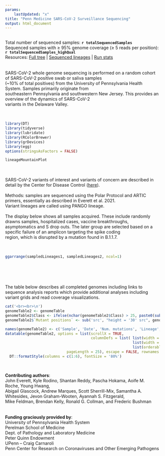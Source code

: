 ```yaml
---
params: 
    lastUpdated: "x"
title: "Penn Medicine SARS-CoV-2 Surveillance Sequencing"
output: html_document
---
```

<br>
Total number of sequenced samples: **`r totalSequencedSamples`**  
Sequenced samples with ≥ 95% genome coverage (≥ 5 reads per position): **`r totalSequencedSamples_highQual`**   
Resources:  [Full tree](summaries/highQualGenomes/hierarchicalPhyloPlot.pdf) | [Sequenced lineages](summaries/highQualGenomes/lineagesPlot.pdf)  |  [Run stats](summaries/seqRunSummary.xlsx)    
<br>  
SARS-CoV-2 whole genome sequencing is performed on a random cohort of SARS-CoV-2 positive swab or saliva samples  
(~10% of total positives) from the University of Pennsylvania Health System. Samples primarily originate from  
southeastern Pennsylvania and southwestern New Jersey. This provides an overview of the dynamics of SARS-CoV-2     
variants in the Delaware Valley.  
<br>
<br>
```r
library(DT)
library(tidyverse)
library(lubridate)
library(RColorBrewer)
library(grDevices)
library(egg)
options(stringsAsFactors = FALSE)

lineageMountainPlot
```
<br>  
SARS-CoV-2 variants of interest and variants of concern are described in detail by the Center for Disease Control ([here](https://www.cdc.gov/coronavirus/2019-ncov/cases-updates/variant-surveillance/variant-info.html)).  
<br>
Methods: samples are sequenced using the Polar Protocol and ARTIC primers, essentially as described in Everett et al. 2021.  
Variant lineages are called using PANGO lineage.  
<br> 
The display below shows all samples acquired. These include randomly drawns samples, hospitalized cases, vaccine breakthroughs,  
asymptomatics and S drop outs.  The later group are selected based on a specific failure of an amplicon targeting the spike coding  
region, which is disrupted by a mutation found in B.1.1.7.  
<br>
<br>
```r
ggarrange(sampledLineages1, sampledLineages2, ncol=1)
```
<br>  
<br>  
The table below describes all completed genomes including links to sequence analysis reports which provide additional 
analyses including variant grids and read coverage visualizations.    

```r
cat('<br><br>\n')
genomeTable2 <- genomeTable
genomeTable2$Class <- ifelse(nchar(genomeTable2$Class) > 25, paste0(substr(genomeTable2$Class, 1, 25), '...'), genomeTable2$Class)
genomeTable2$`Mutant positions` <- sub('src', "height = '30' src", genomeTable2$`Mutant positions`)

names(genomeTable2) <- c('Sample', 'Date', 'Num. mutations', 'Lineage', 'Class', 'Analysis report', 'Mutant positions')
datatable(genomeTable2, options = list(scrollX = TRUE, 
                                       columnDefs = list( list(width = '10px', targets = c(0,2,3,5)),   
                                                          list(width = '50px', targets = c(1)),
                                                          list(orderable = FALSE, targets = c(5:6))),
                            pageLength = 25), escape = FALSE, rownames = FALSE) %>%
  DT::formatStyle(columns = c(1:6), fontSize = '80%')

```
<br> 

**Contributing authors**:  
John Everett, Kyle Rodino, Shantan Reddy, Pascha Hokama, Aoife M. Roche, Young Hwang,   
Abigail Glascock, Andrew Marques, Scott Sherrill-Mix, Samantha A. Whitesides, Jevon Graham-Wooten, Ayannah S. Fitzgerald,   
Mike Feldman, Brendan Kelly, Ronald G. Collman, and Frederic Bushman  
<br>  
**Funding graciously provided by**:  
University of Pennsylvania Health System  
Perelman School of Medicine  
Dept. of Pathology and Laboratory Medicine  
Peter Quinn Endowment  
UPenn – Craig Carnaroli  
Penn Center for Research on Coronaviruses and Other Emerging Pathogens  


